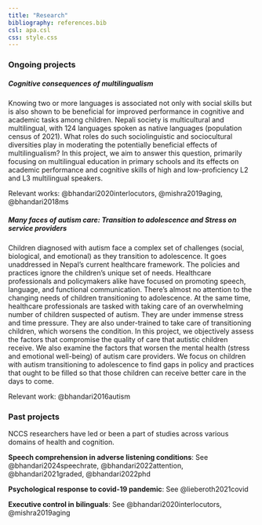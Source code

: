 ```yaml
---
title: "Research"
bibliography: references.bib
csl: apa.csl
css: style.css
---
```

### **Ongoing projects**

##### **Cognitive consequences of multilingualism**

Knowing two or more languages is associated not only with social skills but is also shown to be beneficial for improved performance in cognitive and academic tasks among children. Nepali society is multicultural and multilingual, with 124 languages spoken as native languages (population census of 2021). What roles do such sociolinguistic and sociocultural diversities play in moderating the potentially beneficial effects of multilingualism? In this project, we aim to answer this question, primarily focusing on multilingual education in primary schools and its effects on academic performance and cognitive skills of high and low-proficiency L2 and L3 multilingual speakers.

Relevant works: @bhandari2020interlocutors, @mishra2019aging, @bhandari2018ms

##### **Many faces of autism care: Transition to adolescence and Stress on service providers**

Children diagnosed with autism face a complex set of challenges (social, biological, and emotional) as they transition to adolescence. It goes unaddressed in Nepal’s current healthcare framework. The policies and practices ignore the children’s unique set of needs. Healthcare professionals and policymakers alike have focused on promoting speech, language, and functional communication. There’s almost no attention to the changing needs of children transitioning to adolescence. At the same time, healthcare professionals are tasked with taking care of an overwhelming number of children suspected of autism. They are under immense stress and time pressure. They are also under-trained to take care of transitioning children, which worsens the condition. In this project, we objectively assess the factors that compromise the quality of care that autistic children receive. We also examine the factors that worsen the mental health (stress and emotional well-being) of autism care providers. We focus on children with autism transitioning to adolescence to find gaps in policy and practices that ought to be filled so that those children can receive better care in the days to come.

Relevant work: @bhandari2016autism

### **Past projects**

NCCS researchers have led or been a part of studies across various domains of health and cognition.

**Speech comprehension in adverse listening conditions**: See @bhandari2024speechrate, @bhandari2022attention, @bhandari2021graded, @bhandari2022phd

**Psychological response to covid-19 pandemic**: See @lieberoth2021covid

**Executive control in bilinguals**: See @bhandari2020interlocutors, @mishra2019aging

<!-- ## **Culturally sensitive tool for autism diagnosis** -->
